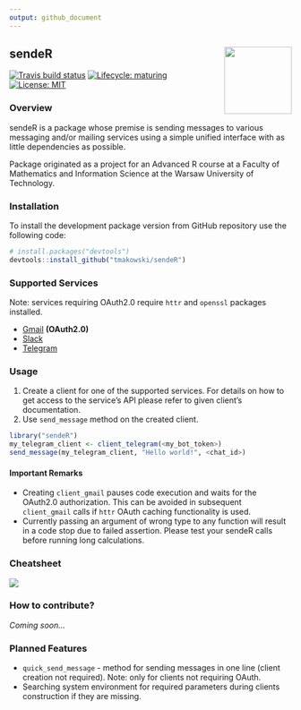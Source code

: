 ```yaml
---
output: github_document
---
```


<!-- README.md is generated from README.Rmd. Please edit that file -->


## sendeR <img src="logo.png" align="right" width="120" />
<!-- badges: start -->
  [![Travis build status](https://travis-ci.com/tmakowski/sendeR.svg?branch=master)](https://travis-ci.com/tmakowski/sendeR)
  [![Lifecycle: maturing](https://img.shields.io/badge/lifecycle-maturing-blue.svg)](https://www.tidyverse.org/lifecycle/#maturing)
  [![License: MIT](https://img.shields.io/badge/License-MIT-yellow.svg)](https://opensource.org/licenses/MIT)
<!-- badges: end -->


### Overview
sendeR is a package whose premise is sending messages to various messaging and/or mailing services using a simple unified interface with as little dependencies as possible.

Package originated as a project for an Advanced R course at a Faculty of Mathematics and Information Science at the Warsaw University of Technology.


### Installation
To install the development package version from GitHub repository use the following code:
```r
# install.packages("devtools")
devtools::install_github("tmakowski/sendeR")
```


### Supported Services
Note: services requiring OAuth2.0 require `httr` and `openssl` packages installed.

 - [Gmail](https://gmail.com) **(OAuth2.0)**
 - [Slack](https://slack.com)
 - [Telegram](https://telegram.org/)


### Usage
1. Create a client for one of the supported services. For details on how to get access to the service's API please refer to given client's documentation.
1. Use `send_message` method on the created client.

```r
library("sendeR")
my_telegram_client <- client_telegram(<my_bot_token>)
send_message(my_telegram_client, "Hello world!", <chat_id>)
```

#### Important Remarks
 - Creating `client_gmail` pauses code execution and waits for the OAuth2.0 authorization. This can be avoided in subsequent `client_gmail` calls if `httr` OAuth caching functionality is used.
 - Currently passing an argument of wrong type to any function will result in a code stop due to failed assertion. Please test your sendeR calls before running long calculations.


### Cheatsheet
![](cheatsheet/sendeR_cheatsheet.png)


### How to contribute?
*Coming soon...*


### Planned Features
- `quick_send_message` - method for sending messages in one line (client creation not required). Note: only for clients not requiring OAuth.
- Searching system environment for required parameters during clients construction if they are missing.
